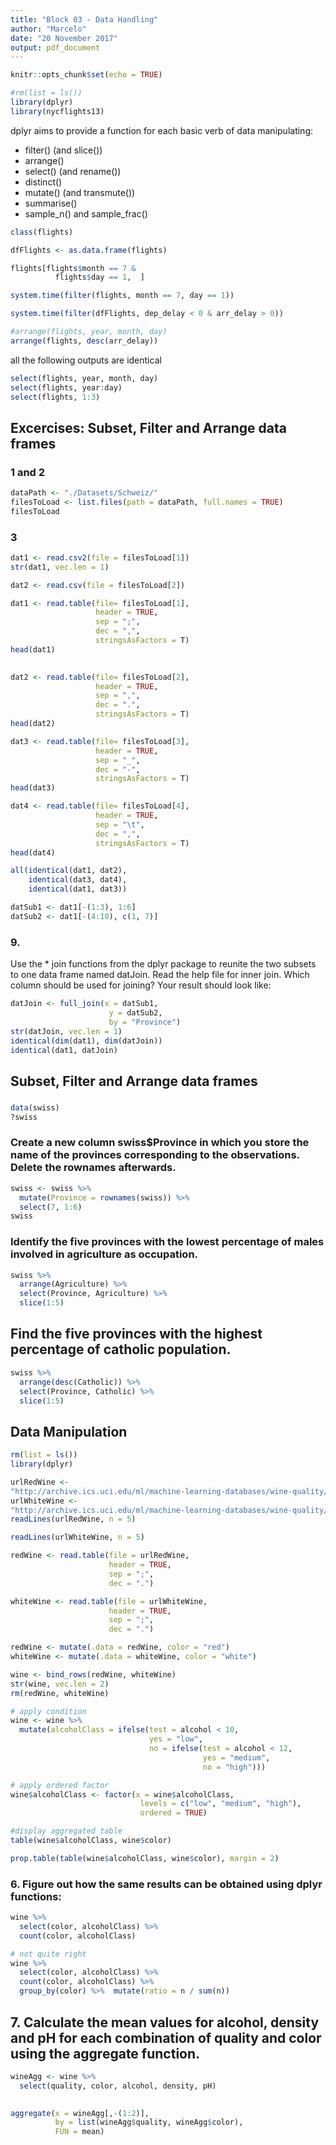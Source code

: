 ```yaml
---
title: "Block 03 - Data Handling"
author: "Marcelo"
date: "20 November 2017"
output: pdf_document
---
```


```r
knitr::opts_chunk$set(echo = TRUE)
```

```r
#rm(list = ls())
library(dplyr)
library(nycflights13)
```

dplyr aims to provide a function for each basic verb of data manipulating:

* filter() (and slice())
* arrange()
* select() (and rename())
* distinct()
* mutate() (and transmute())
* summarise()
* sample_n() and sample_frac()

```r
class(flights)
```

```r
dfFlights <- as.data.frame(flights)
```

```r
flights[flights$month == 7 &
          flights$day == 1,  ]
```

```r
system.time(filter(flights, month == 7, day == 1))
```

```r
system.time(filter(dfFlights, dep_delay < 0 & arr_delay > 0))
```


```r
#arrange(flights, year, month, day)
arrange(flights, desc(arr_delay))
```

all the following outputs are identical
```r
select(flights, year, month, day) 
select(flights, year:day)
select(flights, 1:3)
```


## Excercises: Subset, Filter and Arrange data frames

### 1 and 2
```r
dataPath <- "./Datasets/Schweiz/"
filesToLoad <- list.files(path = dataPath, full.names = TRUE)
filesToLoad
```

### 3
```r
dat1 <- read.csv2(file = filesToLoad[1])
str(dat1, vec.len = 1)
```


```r
dat2 <- read.csv(file = filesToLoad[2])
```



```r
dat1 <- read.table(file= filesToLoad[1],
                   header = TRUE,
                   sep = ";",
                   dec = ",",
                   stringsAsFactors = T)
head(dat1)
 
```

```r
dat2 <- read.table(file= filesToLoad[2],
                   header = TRUE,
                   sep = ",",
                   dec = ".",
                   stringsAsFactors = T)
head(dat2)
```



```r
dat3 <- read.table(file= filesToLoad[3],
                   header = TRUE,
                   sep = "_",
                   dec = "-",
                   stringsAsFactors = T)
head(dat3)
```

```r
dat4 <- read.table(file= filesToLoad[4],
                   header = TRUE,
                   sep = "\t",
                   dec = ",",
                   stringsAsFactors = T)
head(dat4)
```

```r
all(identical(dat1, dat2),
    identical(dat3, dat4),
    identical(dat1, dat3))
```


```r
datSub1 <- dat1[-(1:3), 1:6]
datSub2 <- dat1[-(4:10), c(1, 7)]
```


### 9.
Use the * join functions from the dplyr package to reunite the two subsets to one data frame
named datJoin. Read the help file for inner join. Which column should be used for joining?
Your result should look like:

```r
datJoin <- full_join(x = datSub1,
                      y = datSub2,
                      by = "Province")
str(datJoin, vec.len = 1)
identical(dim(dat1), dim(datJoin))
identical(dat1, datJoin)
```



## Subset, Filter and Arrange data frames

###


```r
data(swiss)
?swiss
```

### Create a new column swiss$Province in which you store the name of the provinces corresponding to the observations. Delete the rownames afterwards.

```r
swiss <- swiss %>%
  mutate(Province = rownames(swiss)) %>%
  select(7, 1:6)
swiss
``` 

### Identify the five provinces with the lowest percentage of males involved in agriculture as occupation. 


```r
swiss %>%
  arrange(Agriculture) %>%
  select(Province, Agriculture) %>%
  slice(1:5)
```



## Find the five provinces with the highest percentage of catholic population.
```r
swiss %>%
  arrange(desc(Catholic)) %>%
  select(Province, Catholic) %>%
  slice(1:5)
```

## Data Manipulation

```r
rm(list = ls())
library(dplyr)
```



```r
urlRedWine <-
"http://archive.ics.uci.edu/ml/machine-learning-databases/wine-quality/winequality-red.csv"
urlWhiteWine <-
"http://archive.ics.uci.edu/ml/machine-learning-databases/wine-quality/winequality-white.csv"
readLines(urlRedWine, n = 5)
```

```r
readLines(urlWhiteWine, n = 5)
```

```r
redWine <- read.table(file = urlRedWine,
                      header = TRUE,
                      sep = ";",
                      dec = ".")

whiteWine <- read.table(file = urlWhiteWine,
                      header = TRUE,
                      sep = ";",
                      dec = ".")
```

```r
redWine <- mutate(.data = redWine, color = "red")
whiteWine <- mutate(.data = whiteWine, color = "white")
```

```r
wine <- bind_rows(redWine, whiteWine)
str(wine, vec.len = 2)
rm(redWine, whiteWine)
```

```r
# apply condition
wine <- wine %>%
  mutate(alcoholClass = ifelse(test = alcohol < 10,
                               yes = "low",
                               no = ifelse(test = alcohol < 12,
                                           yes = "medium",
                                           no = "high")))

# apply ordered factor
wine$alcoholClass <- factor(x = wine$alcoholClass,
                             levels = c("low", "medium", "high"),
                             ordered = TRUE)

#display aggregated table
table(wine$alcoholClass, wine$color)
```

```r
prop.table(table(wine$alcoholClass, wine$color), margin = 2)
```

### 6. Figure out how the same results can be obtained using dplyr functions:

```r
wine %>%
  select(color, alcoholClass) %>%
  count(color, alcoholClass)
```


```r
# not quite right
wine %>%
  select(color, alcoholClass) %>%
  count(color, alcoholClass) %>%
  group_by(color) %>%  mutate(ratio = n / sum(n))
```



## 7. Calculate the mean values for alcohol, density and pH for each combination of quality and color using the aggregate function.

```r
wineAgg <- wine %>%
  select(quality, color, alcohol, density, pH)
  
```


```r
aggregate(x = wineAgg[,-(1:2)],
          by = list(wineAgg$quality, wineAgg$color),
          FUN = mean)
```


















